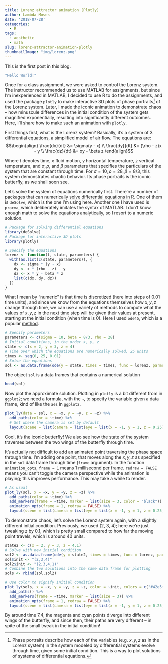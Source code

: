 ```yaml
---
title: Lorenz attractor animation (Plotly)
author: Lambda Moses
date: '2018-07-28'
categories:
  - R
tags:
  - aesthetic
  - math
slug: lorenz-attractor-animation-plotly
thumbnailImage: "img/lorenz.png"
---
```

This is the first post in this blog.
```r
"Hello World!"
```

Once for a class assignment, we were asked to control the Lorenz system. The instructor recommended us to use MATLAB for assignments, but since I'm inexperienced in MATLAB, I decided to use R to do the assignments, and used the package `plotly` to make interactive 3D plots of phase portraits[^1] of the Lorenz system. Later, I made the iconic animation to demonstrate chaos -- how minuscule differences in the initial condition of the system gets magnified exponentially, resulting into significantly different outcomes. Here, I'll share how to make such an animation with `plotly`.

First things first, what is the Lorenz system? Basically, it's a system of 3 differential equations, a simplified model of air flow. The equations are: 
$$\begin{align}
\frac{dx}{dt} &= \sigma(y - x) \\
\frac{dy}{dt} &= (\rho - z)x - y \\
\frac{dz}{dt} &= xy - \beta z
\end{align}$$

Where $t$ denotes time, $x$ fluid motion, $y$ horizontal temperature, $z$ vertical temperature, and $\sigma, \rho,$ and $\beta$ parameters that specifies the particulars of the system that are constant through time. For $\sigma = 10, \rho = 28, \beta = 8/3$, this system demonstrates chaotic behavior. Its phase portraits is the iconic butterfly, as we shall soon see.

Let's solve the system of equations numerically first. There're a number of packages that can numerically [solve differential equations in R](https://CRAN.R-project.org/view=DifferentialEquations
). One of them is `deSolve`, which is the one I'm using here. Another one I have used is `pracma`, which deliberately imitates the syntax of MATLAB. I don't know enough math to solve the equations analytically, so I resort to a numeric solution.
```r
# Package for solving differential equations
library(deSolve)
# Package for interactive 3D plots
library(plotly)
```

```r
# Specify the equations
lorenz <- function(t, state, parameters) {
  with(as.list(c(state, parameters)), {
    dx <- sigma * (y - x)
    dy <- x * (rho - z) - y
    dz <- x * y - beta * z
    list(c(dx, dy, dz))
  })
}
```
What I mean by "numeric" is that time is discretized (here into steps of 0.01 time units), and since we know from the equations themselves how $x,y,z$ change through time, we can use a variety of methods to compute what the values of $x,y,z$ in the next time step will be given their values at present, starting at the initial condition (when time is 0). Here I used `ode45`, which is a popular [method](http://mathworld.wolfram.com/Runge-KuttaMethod.html).
```r
# Specify parameters
parameters <- c(sigma = 10, beta = 8/3, rho = 28)
# Initial conditions, in the order x, y, z
state <- c(x = 2, y = 3, z = 4)
# Time over which the equations are numerically solved, 25 units
times <- seq(0, 25, 0.01)
# Solve the equations
sol <- as.data.frame(ode(y = state, times = times, func = lorenz, parms = parameters, method = "ode45"))
```
The object `sol` is a data frames that contains a numerical solution
```r
head(sol)
```
Now plot the approximate solution. Plotting in `plotly` is a bit different from in `ggplot2`; we need a formula, with the `~`, to specify the variable given a data frame, kind of like the `aes` in `ggplot2`.
```r
plot_ly(data = sol, x = ~x, y = ~y, z = ~z) %>%
  add_paths(color = ~time) %>% 
  # Set where the camera is set by default
  layout(scene = list(camera = list(eye = list(x = -1, y = 1, z = 0.25))))
```

Cool, it's the iconic butterfly! We also see how the state of the system traverses between the two wings of the butterfly through time.

It's actually not difficult to add an animated point traversing the phase space through time. I'm adding one point, that moves along the $x,y,z$ as specified in the `sol` data frame through time (`frame` argument). In the function `animation_opts`, `frame = 1` means 1 millisecond per frame. `redraw = FALSE` means you can't toggle the camera perspective while the animation is playing; this improves performance. This may take a while to render.
```r
# As usual
plot_ly(sol, x = ~x, y = ~y, z = ~z) %>%
  add_paths(color = ~time) %>% 
  add_markers(frame = ~time, marker = list(size = 3, color = "black")) %>%
  animation_opts(frame = 1, redraw = FALSE) %>%
  layout(scene = list(camera = list(eye = list(x = -1, y = 1, z = 0.25))))
```

To demonstrate chaos, let's solve the Lorenz system again, with a slightly different initial condition. Previously, we used (2, 3, 4); here we're just tweaking $z$ by 0.1, which is pretty small compared to how far the moving point travels, which is around 40 units.
```r
state2 <- c(x = 2, y = 3, z = 4.1)
# Solve with new initial condition
sol2 <- as.data.frame(ode(y = state2, times = times, func = lorenz, parms = parameters))
sol$init <- "(2,3,4)"
sol2$init <- "(2,3,4.1)"
# Conbine the two solutions into the same data frame for plotting
sols <- rbind(sol,sol2)
```

```r
# Use color to signify initial condition
plot_ly(sols, x = ~x, y = ~y, z = ~z, color = ~init, colors = c("#42e5f4", "#f441e2")) %>%
  add_paths() %>% 
  add_markers(frame = ~time, marker = list(size = 3)) %>%
  animation_opts(frame = 1, redraw = FALSE) %>%
  layout(scene = list(camera = list(eye = list(x = -1, y = 1, z = 0.25))))
```

By around time 7.4, the magenta and cyan points diverge into different wings of the butterfly, and since then, their paths are very different -- in spite of the small tweak in the initial condition!

[^1]: Phase portraits describe how each of the variables (e.g. $x,y,z$ as in the Lorenz system) in the system modeled by differential systems evolve through time, given some initial condition. This is a way to plot solutions of systems of differential equations.
